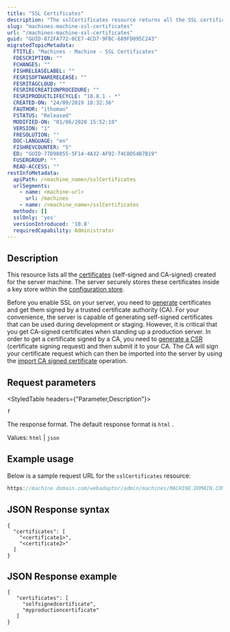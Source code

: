 ```yaml
---
title: "SSL Certificates"
description: "The sslCertificates resource returns all the SSL certificates created for your server machine."
slug: "machines-machine-ssl-certificates"
url: "/machines-machine-ssl-certificates"
guid: "GUID-872FA772-0CE7-4CD7-9FBC-689FD095C243"
migratedTopicMetadata:
  FTITLE: "Machines - Machine - SSL Certificates"
  FDESCRIPTION: ""
  FCHANGES: ""
  FISHRELEASELABEL: ""
  FESRISOFTWARERELEASE: ""
  FESRITAGCLOUD: ""
  FESRIRECREATIONPROCEDURE: ""
  FESRIPRODUCTLIFECYCLE: "10.8.1 - *"
  CREATED-ON: "24/09/2019 18:32:36"
  FAUTHOR: "ithoman"
  FSTATUS: "Released"
  MODIFIED-ON: "01/06/2020 15:52:10"
  VERSION: "1"
  FRESOLUTION: ""
  DOC-LANGUAGE: "en"
  FISHREVCOUNTER: "5"
  ED: "GUID-77D98055-5F14-4A32-AF92-74C0D54B7B19"
  FUSERGROUP: ""
  READ-ACCESS: ""
restInfoMetadata:
  apiPath: /<machine_name>/sslCertificates
  urlSegments:
    - name: <machine-url>
      url: /machines
    - name: /<machine_name>/sslCertificates
  methods: []
  sslOnly: 'yes'
  versionIntroduced: '10.8'
  requiredCapability: Administrator
---
```


## Description

This resource lists all the [certificates](/machines-machine-ssl-certificates-ssl-cert) (self-signed and CA-signed) created for the server machine. The server securely stores these certificates inside a key store within the [configuration store](/systems-configuration-store). 

Before you enable SSL on your server, you need to [generate](/machines-machine-ssl-certificates-generate-certificate) certificates and get them signed by a trusted certificate authority (CA). For your convenience, the server is capable of generating self-signed certificates that can be used during development or staging. However, it is critical that you get CA-signed certificates when standing up a production server. In order to get a certificate signed by a CA, you need to [generate a CSR](/machines-machine-ssl-certificates-ssl-cert-generate-csr) (certificate signing request) and then submit it to your CA. The CA will sign your certificate request which can then be imported into the server by using the [import CA signed certificate](/machines-machine-ssl-certificates-ssl-cert-importsignedcert) operation.

## Request parameters

<StyledTable headers={"Parameter,Description"}>

<StyledTableRow>

<StyledTableCell cellStyle="markdown">

`f` 

</StyledTableCell>

<StyledTableCell cellStyle="markdown">

The response format. The default response format is `html` .

Values: `html`  \| `json` 

</StyledTableCell>

</StyledTableRow>

</StyledTable>

## Example usage

Below is a sample request URL for the `sslCertificates`  resource:

```javascript
https://machine.domain.com/webadaptor/admin/machines/MACHINE.DOMAIN.COM/sslcertificates?f=json
```

 

## JSON Response syntax

```other
{
  "certificates": [
    "<certificate1>",
    "<certificate2>"
  ]
}
```

 

## JSON Response example

```other
{
   "certificates": [
     "selfsignedcertificate",
     "myproductioncertificate"
   ]
}
```

 
